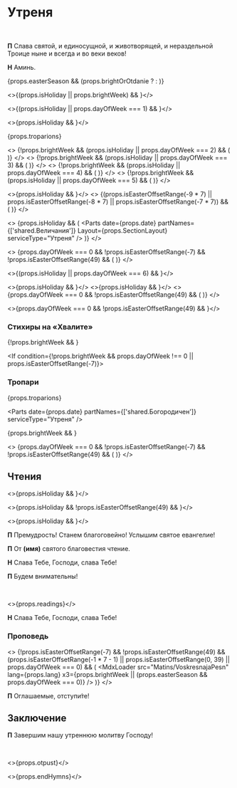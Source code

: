 
<span id="nachalo" />

# Утреня

<br />

**П** Слава святой, и единосущной, и животворящей, и нераздельной Троице ныне и всегда и во веки веков!

**Н** Аминь.

{props.easterSeason && (props.brightOrOtdanie ? <MdxLoader src="Shared/DaVosstanetBog" /> : <MdxLoader src="Shared/EasterTroparion3x" />)}

<>{(props.isHoliday || props.brightWeek) && <MdxLoader src="Matins/VelikayaEktenia" lang={props.lang} />}</>

<>{(props.isHoliday || props.dayOfWeek === 1) && <MdxLoader src="Matins/Prayer1" lang={props.lang} />}</>

<>{props.isHoliday && <MdxLoader src="Matins/BogGospod" lang={props.lang} />}</>

<If condition={props.isHoliday}>
    {props.troparions}
    <Parts date={props.date} partNames={['shared.Богородичен']} serviceType="Утреня" />
</If>

<>
    {!props.brightWeek && (props.isHoliday || props.dayOfWeek === 2) && (
        <MdxLoader src="Matins/Prayer2" lang={props.lang} />
    )}
</>
<>
    {!props.brightWeek && (props.isHoliday || props.dayOfWeek === 3) && (
        <MdxLoader src="Matins/Prayer3" lang={props.lang} />
    )}
</>
<>
    {!props.brightWeek && (props.isHoliday || props.dayOfWeek === 4) && (
        <MdxLoader src="Matins/Prayer4" lang={props.lang} />
    )}
</>
<>
    {!props.brightWeek && (props.isHoliday || props.dayOfWeek === 5) && (
        <MdxLoader src="Matins/Prayer7" lang={props.lang} />
    )}
</>

<>{props.isHoliday && <MdxLoader src="Matins/Polijeley" lang={props.lang} />}</>
<>
    {(props.isEasterOffsetRange(-9 * 7) || props.isEasterOffsetRange(-8 * 7) || props.isEasterOffsetRange(-7 * 7)) && (
        <MdxLoader src="Matins/Psalm136" lang={props.lang} />
    )}
</>

<>
    {props.isHoliday && (
        <Parts date={props.date} partNames={['shared.Величания']} Layout={props.SectionLayout} serviceType="Утреня" />
    )}
</>

<>
    {props.dayOfWeek === 0 && !props.isEasterOffsetRange(-7) && !props.isEasterOffsetRange(49) && (
        <MdxLoader src="Matins/TropsVoskr" lang={props.lang} />
    )}
</>

<>{(props.isHoliday || props.dayOfWeek === 6) && <MdxLoader src="Matins/Prayer8" lang={props.lang} />}</>

<>{props.isHoliday && <MdxLoader src="Matins/Prayer10" lang={props.lang} />}</>
<>{props.isHoliday && <Psalm50 lang={props.lang} />}</>
<>
    {props.dayOfWeek === 0 && !props.isEasterOffsetRange(49) && (
        <MdxLoader src="Matins/PesnBogoroditsy" lang={props.lang} />
    )}
</>

<MdxLoader src="Matins/Prayer11" lang={props.lang} />

<>{props.dayOfWeek === 0 && !props.isEasterOffsetRange(49) && <MdxLoader src="Matins/Sviat" lang={props.lang} />}</>
<Exapostilari date={props.date} />

<MdxLoader src="Matins/HvalitniePsalmi" lang={props.lang} />

### Стихиры на «Хвалите»

<StihiriNaHvalite date={props.date} day={props.day} />
{!props.brightWeek && <MdxLoader src="Matins/Slavoslovie" lang={props.lang} />}

<If condition={!props.brightWeek && props.dayOfWeek !== 0 || props.isEasterOffsetRange(-7)}>
  ### Тропари

{props.troparions}

  <Parts
    date={props.date}
    partNames={['shared.Богородичен']}
    serviceType="Утреня"
  />
</If>

{props.brightWeek && <MdxLoader src="Shared/EasterTroparion3x" />}

<>
    {props.dayOfWeek === 0 && !props.isEasterOffsetRange(-7) && !props.isEasterOffsetRange(49) && (
        <MdxLoader src="Matins/TropsOtp" lang={props.lang} glas={props.day.glas} />
    )}
</>

<span id="reading" />

## Чтения

<Stepenny day={props.day} date={props.date} />

<Prokimens day={props.day} date={props.date} />

<>{props.isHoliday && <MdxLoader src="Matins/Prayer9" lang={props.lang} />}</>

<>{props.isHoliday && !props.isEasterOffsetRange(49) && <MdxLoader src="Matins/Prokimen2" lang={props.lang} />}</>

<>{props.isHoliday && <MdxLoader src="Matins/Vstavka" lang={props.lang} />}</>

**П** Премудрость! Станем благоговейно! Услышим святое евангелие!

**П** От **(имя)** святого благовестия чтение.

**Н** Слава Тебе, Господи, слава Тебе!

**П** Будем внимательны!

<br />

<>{props.readings}</>

**Н** Слава Тебе, Господи, слава Тебе!

### Проповедь

<>
    {!props.isEasterOffsetRange(-7) &&
        !props.isEasterOffsetRange(49) &&
        (props.isEasterOffsetRange(-1 * 7 - 1) || props.isEasterOffsetRange(0, 39) || props.dayOfWeek === 0) && (
            <MdxLoader
                src="Matins/VoskresnajaPesn"
                lang={props.lang}
                x3={props.brightWeek || (props.easterSeason && props.dayOfWeek === 0)}
            />
        )}
</>

<MdxLoader src="Shared/EkteniaOglash" lang={props.lang} />
<MdxLoader src="Matins/PrayerKatekhumens" lang={props.lang} />

**П** Оглашаемые, отступи́те!

<MdxLoader src="Shared/SugubajaKratkaja" lang={props.lang} />

## Заключение

**П** Завершим нашу утреннюю молитву Господу!

<MdxLoader src="Matins/Prayer12" lang={props.lang} />
<br />
<MdxLoader src="Matins/PrayerGlavopriklonnaja" lang={props.lang} />

<>{props.otpust}</>

<>{props.endHymns}</>
